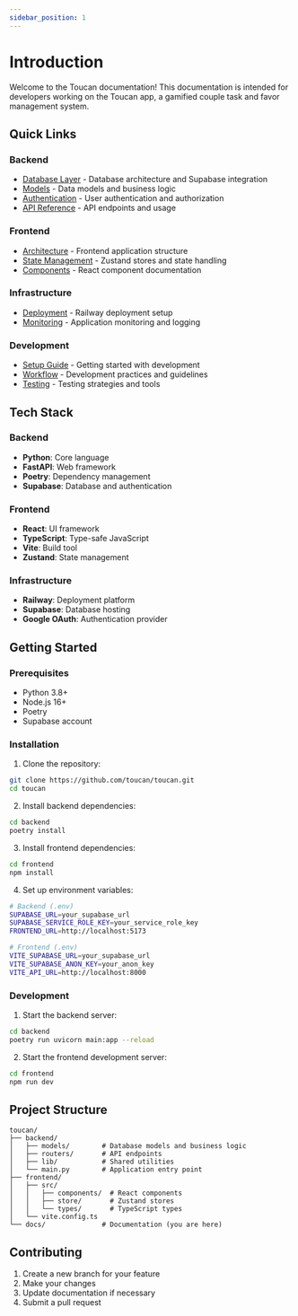 ```yaml
---
sidebar_position: 1
---
```


# Introduction

Welcome to the Toucan documentation! This documentation is intended for developers working on the Toucan app, a gamified couple task and favor management system.

## Quick Links

### Backend
- [Database Layer](backend/database) - Database architecture and Supabase integration
- [Models](backend/models) - Data models and business logic
- [Authentication](backend/authentication) - User authentication and authorization
- [API Reference](backend/api) - API endpoints and usage

### Frontend
- [Architecture](frontend/architecture) - Frontend application structure
- [State Management](frontend/state-management) - Zustand stores and state handling
- [Components](frontend/components) - React component documentation

### Infrastructure
- [Deployment](infrastructure/deployment) - Railway deployment setup
- [Monitoring](infrastructure/monitoring) - Application monitoring and logging

### Development
- [Setup Guide](development/setup) - Getting started with development
- [Workflow](development/workflow) - Development practices and guidelines
- [Testing](development/testing) - Testing strategies and tools

## Tech Stack

### Backend
- **Python**: Core language
- **FastAPI**: Web framework
- **Poetry**: Dependency management
- **Supabase**: Database and authentication

### Frontend
- **React**: UI framework
- **TypeScript**: Type-safe JavaScript
- **Vite**: Build tool
- **Zustand**: State management

### Infrastructure
- **Railway**: Deployment platform
- **Supabase**: Database hosting
- **Google OAuth**: Authentication provider

## Getting Started

### Prerequisites
- Python 3.8+
- Node.js 16+
- Poetry
- Supabase account

### Installation

1. Clone the repository:
```bash
git clone https://github.com/toucan/toucan.git
cd toucan
```

2. Install backend dependencies:
```bash
cd backend
poetry install
```

3. Install frontend dependencies:
```bash
cd frontend
npm install
```

4. Set up environment variables:
```bash
# Backend (.env)
SUPABASE_URL=your_supabase_url
SUPABASE_SERVICE_ROLE_KEY=your_service_role_key
FRONTEND_URL=http://localhost:5173

# Frontend (.env)
VITE_SUPABASE_URL=your_supabase_url
VITE_SUPABASE_ANON_KEY=your_anon_key
VITE_API_URL=http://localhost:8000
```

### Development

1. Start the backend server:
```bash
cd backend
poetry run uvicorn main:app --reload
```

2. Start the frontend development server:
```bash
cd frontend
npm run dev
```

## Project Structure

```
toucan/
├── backend/
│   ├── models/        # Database models and business logic
│   ├── routers/       # API endpoints
│   ├── lib/           # Shared utilities
│   └── main.py        # Application entry point
├── frontend/
│   ├── src/
│   │   ├── components/  # React components
│   │   ├── store/       # Zustand stores
│   │   └── types/       # TypeScript types
│   └── vite.config.ts
└── docs/              # Documentation (you are here)
```

## Contributing

1. Create a new branch for your feature
2. Make your changes
3. Update documentation if necessary
4. Submit a pull request 